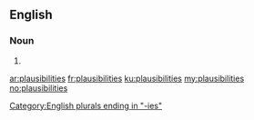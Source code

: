 ==English==

===Noun===
{{head|en|plural}}

# {{plural of|plausibility|lang=en}}

[[Category:English plurals ending in "-ies"]]

[[ar:plausibilities]]
[[fr:plausibilities]]
[[ku:plausibilities]]
[[my:plausibilities]]
[[no:plausibilities]]
